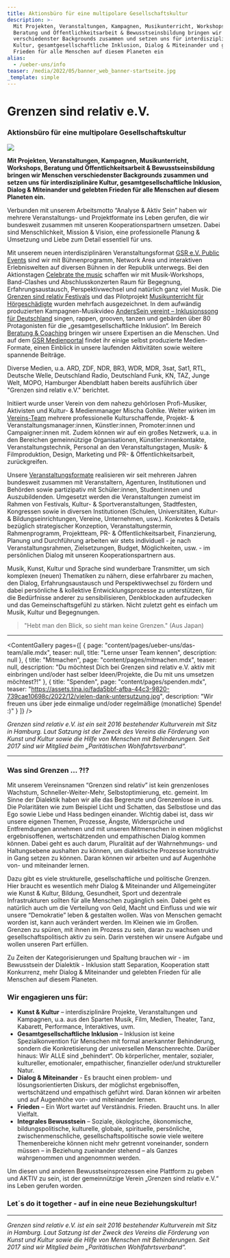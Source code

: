 ```yaml
---
title: Aktionsbüro für eine multipolare Gesellschaftskultur
description: >-
  Mit Projekten, Veranstaltungen, Kampagnen, Musikunterricht, Workshops,
  Beratung und Öffentlichkeitsarbeit & Bewusstseinsbildung bringen wir Menschen
  verschiedenster Backgrounds zusammen und setzen uns für interdisziplinäre
  Kultur, gesamtgesellschaftliche Inklusion, Dialog & Miteinander und gelebten
  Frieden für alle Menschen auf diesem Planeten ein
alias:
  - /ueber-uns/info
teaser: /media/2022/05/banner_web_banner-startseite.jpg
_template: simple
---
```


# Grenzen sind relativ e.V.

### Aktionsbüro für eine multipolare Gesellschaftskultur

![](/media/2022/05/banner_web_banner-startseite.jpg)

**Mit Projekten, Veranstaltungen, Kampagnen, Musikunterricht, Workshops, Beratung und Öffentlichkeitsarbeit & Bewusstseinsbildung bringen wir Menschen verschiedenster Backgrounds zusammen und setzen uns für interdisziplinäre Kultur, gesamtgesellschaftliche Inklusion, Dialog & Miteinander und gelebten Frieden für alle Menschen auf diesem Planeten ein.**

Verbunden mit unserem Arbeitsmotto “Analyse & Aktiv Sein” haben wir mehrere Veranstaltungs- und Projektformate ins Leben gerufen, die wir bundesweit zusammen mit unseren Kooperationspartnern umsetzen. Dabei sind Menschlichkeit, Mission & Vision, eine professionelle Planung & Umsetzung und Liebe zum Detail essentiell für uns.

Mit unserem neuen interdisziplinären Veranstaltungsformat [GSR e.V. Public Events](https://www.grenzensindrelativ.de/aktivitaeten/projekte-und-veranstaltungen/veranstaltungsformate-fuer-dein-event/support-inklusion) sind wir mit Bühnenprogramm, Network Area und interaktiven Erlebniswelten auf diversen Bühnen in der Republik unterwegs. Bei den Aktionstagen [Celebrate the music](https://www.grenzensindrelativ.de/aktivitaeten/projekte-und-veranstaltungen/celebrate-the-music/allgemeine-infos-erlebnistage-inklusion) schaffen wir mit Musik-Workshops, Band-Clashes und Abschlusskonzerten Raum für Begegnung, Erfahrungsaustausch, Perspektivwechsel und natürlich ganz viel Musik. Die [Grenzen sind relativ Festivals](https://www.grenzensindrelativ.de/aktivitaeten/projekte-und-veranstaltungen/veranstaltungsformate-fuer-dein-event/review-grenzen-sind-relativ-festivals-2017-2019) und das Pilotprojekt [Musikunterricht für Hörgeschädigte](https://www.grenzensindrelativ.de/aktivitaeten/musikunterricht-workshops-coaching/musikunterricht-fuer-hoergeschaedigte/worum-geht-es-musikunterricht-fur-horgeschadigte) wurden mehrfach ausgezeichnet. In dem aufwändig produzierten Kampagnen-Musikvideo [AndersSein vereint – Inklusionssong für Deutschland](https://www.grenzensindrelativ.de/aktivitaeten/kampagnen-musikvideos/anderssein-vereint/asv-projektinfo) singen, rappen, grooven, tanzen und gebärden über 80 Protagonisten für die „gesamtgesellschaftliche Inklusion“. Im Bereich [Beratung & Coaching](https://www.grenzensindrelativ.de/aktivitaeten/musikunterricht-workshops-coaching/beratung-und-coaching) bringen wir unsere Expertisen an die Menschen. Und auf dem [GSR Medienportal](https://www.grenzensindrelativ.de/aktivitaeten/gsr-medienportal/gsr-medienportal) findet ihr einige selbst produzierte Medien-Formate, einen Einblick in unsere laufenden Aktivitäten sowie weitere spannende Beiträge.

Diverse Medien, u.a. ARD, ZDF, NDR, BR3, WDR, MDR, 3sat, Sat1, RTL, Deutsche Welle, Deutschland Radio, Deutschland Funk, KN, TAZ, Junge Welt, MOPO, Hamburger Abendblatt haben bereits ausführlich über "Grenzen sind relativ e.V." berichtet.

Initiiert wurde unser Verein von dem nahezu gehörlosen Profi-Musiker, Aktivisten und Kultur- & Medienmanager Mischa Gohlke. Weiter wirken im[ Vereins-Team](https://www.grenzensindrelativ.de/ueber-uns/das-team/alle) mehrere professionelle Kulturschaffende, Projekt- & Veranstaltungsmanager\:innen, Künstler\:innen, Promoter\:innen und Campaigner\:innen mit. Zudem können wir auf ein großes Netzwerk, u.a. in den Bereichen gemeinnützige Organisationen, Künstler\:innenkontakte, Veranstaltungstechnik, Personal an den Veranstaltungstagen, Musik- & Filmproduktion, Design, Marketing und PR- & Öffentlichkeitsarbeit, zurückgreifen.

Unsere [Veranstaltungsformate](https://www.grenzensindrelativ.de/aktivitaeten/projekte-und-veranstaltungen/veranstaltungsformate-fuer-dein-event/infos-veranstaltungsformate-fur-dein-event) realisieren wir seit mehreren Jahren bundesweit zusammen mit Veranstaltern, Agenturen, Institutionen und Behörden sowie partizipativ mit Schüler\:innen, Student\:innen und Auszubildenden. Umgesetzt werden die Veranstaltungen zumeist im Rahmen von Festivals, Kultur- & Sportveranstaltungen, Stadtfesten, Kongressen sowie in diversen Institutionen (Schulen, Universitäten, Kultur- & Bildungseinrichtungen, Vereine, Unternehmen, usw.). Konkretes & Details bezüglich strategischer Konzeption, Veranstaltungstermin, Rahmenprogramm, Projektteam, PR- & Öffentlichkeitsarbeit, Finanzierung, Planung und Durchführung arbeiten wir stets individuell - je nach Veranstaltungsrahmen, Zielsetzungen, Budget, Möglichkeiten, usw. - im persönlichen Dialog mit unseren Kooperationspartnern aus.

Musik, Kunst, Kultur und Sprache sind wunderbare Transmitter, um sich komplexen (neuen) Thematiken zu nähern, diese erfahrbarer zu machen, den Dialog, Erfahrungsaustausch und Perspektivwechsel zu fördern und dabei persönliche & kollektive Entwicklungsprozesse zu unterstützen, für die Bedürfnisse anderer zu sensibilisieren, Denkblockaden aufzudecken und das Gemeinschaftsgefühl zu stärken. Nicht zuletzt geht es einfach um Musik, Kultur und Begegnungen.

> "Hebt man den Blick, so sieht man keine Grenzen." (Aus Japan)

***

<ContentGallery
  pages={[
    {
      page: "content/pages/ueber-uns/das-team/alle.mdx",
      teaser: null,
      title: "Lerne unser Team kennen",
      description: null
    },
    {
      title: "Mitmachen",
      page: "content/pages/mitmachen.mdx",
      teaser: null,
      description:
        "Du möchtest Dich bei Grenzen sind relativ e.V. aktiv mit einbringen und/oder hast selber Ideen/Projekte, die Du mit uns umsetzen möchtest?!"
    },
    {
      title: "Spenden",
      page: "content/pages/spenden.mdx",
      teaser:
        "https://assets.tina.io/fada5bbf-afba-44c3-9820-739cae10698c/2022/12/vielen-dank-untersutzung.jpg",
      description:
        "Wir freuen uns über jede einmalige und/oder regelmäßige (monatliche) Spende! :)"
    }
  ]}
/>

*Grenzen sind relativ e.V. ist ein seit 2016 bestehender Kulturverein mit Sitz in Hamburg. Laut Satzung ist der Zweck des Vereins die Förderung von Kunst und Kultur sowie die Hilfe von Menschen mit Behinderungen. Seit 2017 sind wir Mitglied beim „Paritätischen Wohlfahrtsverband“.*

***

### Was sind Grenzen ... ?!?

Mit unserem Vereinsnamen “Grenzen sind relativ” ist kein grenzenloses Wachstum, Schneller-Weiter-Mehr, Selbstoptimierung, etc. gemeint. Im Sinne der Dialektik haben wir alle das Begrenzte und Grenzenlose in uns. Die Polaritäten wie zum Beispiel Licht und Schatten, das Selbstlose und das Ego sowie Liebe und Hass bedingen einander. Wichtig dabei ist, dass wir unsere eigenen Themen, Prozesse, Ängste, Widersprüche und Entfremdungen annehmen und mit unseren Mitmenschen in einen möglichst ergebnisoffenen, wertschätzenden und empathischen Dialog kommen können. Dabei geht es auch darum, Pluralität auf der Wahrnehmungs- und Haltungsebene aushalten zu können, um dialektische Prozesse konstruktiv in Gang setzen zu können. Daran können wir arbeiten und auf Augenhöhe von- und miteinander lernen.

Dazu gibt es viele strukturelle, gesellschaftliche und politische Grenzen. Hier braucht es wesentlich mehr Dialog & Miteinander und Allgemeingüter wie Kunst & Kultur, Bildung, Gesundheit, Sport und dezentrale Infrastrukturen sollten für alle Menschen zugänglich sein. Dabei geht es natürlich auch um die Verteilung von Geld, Macht und Einfluss und wie wir unsere “Demokratie” leben & gestalten wollen. Was von Menschen gemacht worden ist, kann auch verändert werden. Im Kleinen wie im Großen. Grenzen zu spüren, mit ihnen im Prozess zu sein, daran zu wachsen und gesellschaftspolitisch aktiv zu sein. Darin verstehen wir unsere Aufgabe und wollen unseren Part erfüllen.

Zu Zeiten der Kategorisierungen und Spaltung brauchen wir - im Bewusstsein der Dialektik - Inklusion statt Separation, Kooperation statt Konkurrenz, mehr Dialog & Miteinander und gelebten Frieden für alle Menschen auf diesem Planeten.

### Wir engagieren uns für:

* **Kunst & Kultur** – interdisziplinäre Projekte, Veranstaltungen und Kampagnen, u.a. aus den Sparten Musik, Film, Medien, Theater, Tanz, Kabarett, Performance, Interaktives, uvm.
* **Gesamtgesellschaftliche Inklusion** – Inklusion ist keine Spezialkonvention für Menschen mit formal anerkannter Behinderung, sondern die Konkretisierung der universellen Menschenrechte. Darüber hinaus: Wir ALLE sind „behindert“. Ob körperlicher, mentaler, sozialer, kultureller, emotionaler, empathischer, finanzieller oder/und struktureller Natur.
* **Dialog & Miteinander** - Es braucht einen problem- und lösungsorientierten Diskurs, der möglichst ergebnisoffen, wertschätzend und empathisch geführt wird. Daran können wir arbeiten und auf Augenhöhe von- und miteinander lernen.
* **Frieden** – Ein Wort wartet auf Verständnis. Frieden. Braucht uns. In aller Vielfalt.
* **Integrales Bewusstsein** – Soziale, ökologische, ökonomische, bildungspolitische, kulturelle, globale, spirituelle, persönliche, zwischenmenschliche, gesellschaftspolitische sowie viele weitere Themenbereiche können nicht mehr getrennt voneinander, sondern müssen – in Beziehung zueinander stehend – als Ganzes wahrgenommen und angenommen werden.

Um diesen und anderen Bewusstseinsprozessen eine Plattform zu geben und AKTIV zu sein, ist der gemeinnützige Verein „Grenzen sind relativ e.V.“ ins Leben gerufen worden.

### Let´s do it together - auf in eine neue Beziehungskultur!

***

*Grenzen sind relativ e.V. ist ein seit 2016 bestehender Kulturverein mit Sitz in Hamburg. Laut Satzung ist der Zweck des Vereins die Förderung von Kunst und Kultur sowie die Hilfe von Menschen mit Behinderungen. Seit 2017 sind wir Mitglied beim „Paritätischen Wohlfahrtsverband“.*
